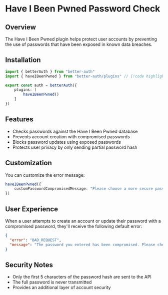 # Have I Been Pwned Password Check

## Overview

The Have I Been Pwned plugin helps protect user accounts by preventing the use of passwords that have been exposed in known data breaches.

## Installation

```ts
import { betterAuth } from "better-auth"
import { haveIBeenPwned } from "better-auth/plugins" // [!code highlight]

export const auth = betterAuth({
    plugins: [
        haveIBeenPwned()
    ]
})
```

## Features

- Checks passwords against the Have I Been Pwned database
- Prevents account creation with compromised passwords
- Blocks password updates using exposed passwords
- Protects user privacy by only sending partial password hash

## Customization

You can customize the error message:

```ts
haveIBeenPwned({
    customPasswordCompromisedMessage: "Please choose a more secure password."
})
```

## User Experience

When a user attempts to create an account or update their password with a compromised password, they'll receive the following default error:

```json
{
  "error": "BAD_REQUEST",
  "message": "The password you entered has been compromised. Please choose a different password."
}
```

## Security Notes

- Only the first 5 characters of the password hash are sent to the API
- The full password is never transmitted
- Provides an additional layer of account security
